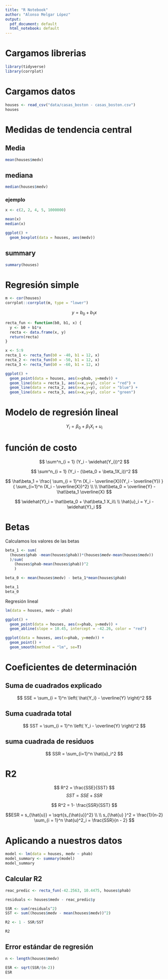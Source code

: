 ```yaml
---
title: "R Notebook"
author: "Alonso Melgar López"
output:
  pdf_document: default
  html_notebook: default
---
```

# Cargamos librerias

```r
library(tidyverse)
library(corrplot)
```

# Cargamos datos

```r
houses <- read_csv("data/casas_boston - casas_boston.csv")
houses
```

# Medidas de tendencia central

## Media
```r
mean(houses$medv)
```

## mediana 

```r
median(houses$medv)
```

### ejemplo

```r
x <- c(2, 2, 4, 5, 1000000)

mean(x)
median(x)
```

```r
ggplot() +
  geom_boxplot(data = houses, aes(medv))

```

## summary

```r
summary(houses)
```

# Regresión simple

```r
m <- cor(houses)
corrplot::corrplot(m, type = "lower")
```

$$ y = b_0 + b_1x  $$

```r
recta_fun <- function(b0, b1, x) {
  y <- b0 + b1*x
  recta <- data.frame(x, y)
  return(recta)
}
```

```r
x <- 5:9
recta_1 <- recta_fun(b0 = -40, b1 = 12, x)
recta_2 <- recta_fun(b0 = -50, b1 = 12, x)
recta_3 <- recta_fun(b0 = -60, b1 = 12, x)

ggplot() +
  geom_point(data = houses, aes(x=phab, y=medv)) +
  geom_line(data = recta_1, aes(x=x,y=y), color = "red") +
  geom_line(data = recta_2, aes(x=x,y=y), color = "blue") +
  geom_line(data = recta_3, aes(x=x,y=y), color = "green") 
```

# Modelo de regresión lineal

$$ Y_i = \beta_0 + \beta_1 X_i + u_i  $$

# función de costo

$$ \sum^n_{i = 1} (Y_i - \widehat{Y_i})^2 $$

$$ \sum^n_{i = 1} (Y_i - (\beta_0  + \beta_1X_i))^2 $$

$$ 
  \hat\beta_1  = \frac{ \sum_{i = 1}^n (X_i - \overline{X})(Y_i - \overline{Y}) } { \sum_{i=1}^n (X_i - \overline{X})^2}  \\
  \\
  \hat\beta_0  =  \overline{Y} - \hat\beta_1 \overline{X} $$

$$ \widehat{Y}_i =  \hat\beta_0 + \hat\beta_1 X_i\\
  \\
  \hat{u}_i  =  Y_i - \widehat{Y}_i $$
  
# Betas

Calculamos los valores de las betas
```r

beta_1 <- sum(
  (houses$phab -mean(houses$phab))*(houses$medv-mean(houses$medv))
  )/sum(
    (houses$phab-mean(houses$phab))^2
    )

beta_0 <- mean(houses$medv) - beta_1*mean(houses$phab)

beta_1
beta_0
```

Regresión lineal
```r
lm(data = houses, medv ~ phab)
```

```r
ggplot() +
  geom_point(data = houses, aes(x=phab, y=medv)) +
  geom_abline(slope = 10.45, intercept = -42.26, color = "red")
```

```r
ggplot(data = houses, aes(x=phab, y=medv)) +
  geom_point() +
  geom_smooth(method = "lm", se=T)
```

# Coeficientes de determinación

## Suma de cuadrados explicado

$$ SSE =  \sum_{i = 1}^n \left( \hat{Y_i} - \overline{Y} \right)^2 $$

## Suma cuadrada total

$$ SST  =  \sum_{i = 1}^n \left( Y_i - \overline{Y} \right)^2  $$

## suma cuadrada de residuos

$$ SSR = \sum_{i=1}^n \hat{u}_i^2 $$

# R2

$$ R^2 = \frac{SSE}{SST} $$
$$ SST = SSE + SSR $$

$$ R^2 = 1- \frac{SSR}{SST} $$

$$ESR = s_{\hat{u}} = \sqrt{s_{\hat{u}}^2} \\
\\
s_{\hat{u} }^2 = \frac{1}{n-2} \sum_{i = 1}^n \hat{u}^2_i = \frac{SSR}{n - 2} $$

# Aplicando a nuestros datos

```r
model <- lm(data = houses, medv ~ phab)
model_summary <- summary(model)
model_summary
```


## Calcular R2

```r
reac_predic <- recta_fun(-42.2563, 10.4475, houses$phab)

residuals <- houses$medv - reac_predic$y

SSR <- sum(residuals^2)
SST <- sum((houses$medv - mean(houses$medv))^2)

R2 <- 1 - SSR/SST

R2
```
## Error estándar de regresión

```r
n <- length(houses$medv)

ESR <- sqrt(SSR/(n-2))
ESR
```






